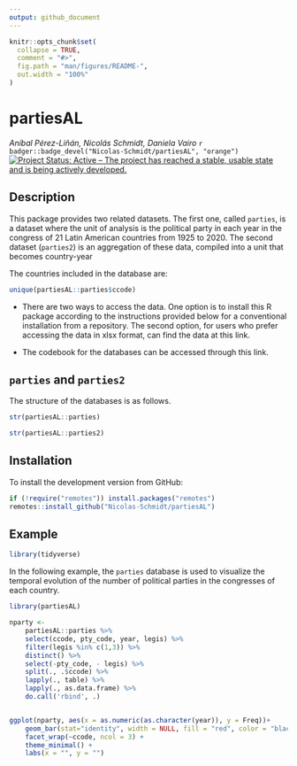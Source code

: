 ```yaml
---
output: github_document
---
```


<!-- README.md is generated from README.Rmd. Please edit that file -->

```r
knitr::opts_chunk$set(
  collapse = TRUE,
  comment = "#>",
  fig.path = "man/figures/README-",
  out.width = "100%"
)
```

# partiesAL

*Aníbal Pérez-Liñán, Nicolás Schmidt, Daniela Vairo*
<!-- badges: start -->
`r badger::badge_devel("Nicolas-Schmidt/partiesAL", "orange")`
[![Project Status: Active – The project has reached a stable, usable state and is being actively developed.](https://www.repostatus.org/badges/latest/active.svg)](https://www.repostatus.org/#active)

<!-- badges: end -->


## Description

This package provides two related datasets. The first one, called `parties`, is a dataset where the unit of analysis is the political party in each year in the congress of 21 Latin American countries from 1925 to 2020. The second dataset (`parties2`) is an aggregation of these data, compiled into a unit that becomes country-year

The countries included in the database are:
```r
unique(partiesAL::parties$ccode)
```


* There are two ways to access the data. One option is to install this R package according to the instructions provided below for a conventional installation from a repository. The second option, for users who prefer accessing the data in xlsx format, can find the data at this link.


* The codebook for the databases can be accessed through this link.




## `parties` and `parties2`

The structure of the databases is as follows.

```r
str(partiesAL::parties)
```


```r
str(partiesAL::parties2)
```




## Installation

To install the development version from GitHub:

``` r
if (!require("remotes")) install.packages("remotes")
remotes::install_github("Nicolas-Schmidt/partiesAL")
```


## Example
```r
library(tidyverse)

```

In the following example, the `parties` database is used to visualize the temporal evolution of the number of political parties in the congresses of each country.



```r
library(partiesAL)

nparty <- 
    partiesAL::parties %>% 
    select(ccode, pty_code, year, legis) %>% 
    filter(legis %in% c(1,3)) %>% 
    distinct() %>%
    select(-pty_code, - legis) %>% 
    split(., .$ccode) %>% 
    lapply(., table) %>% 
    lapply(., as.data.frame) %>% 
    do.call('rbind', .) 


ggplot(nparty, aes(x = as.numeric(as.character(year)), y = Freq))+
    geom_bar(stat="identity", width = NULL, fill = "red", color = "black")+ 
    facet_wrap(~ccode, ncol = 3) + 
    theme_minimal() +
    labs(x = "", y = "")


```
